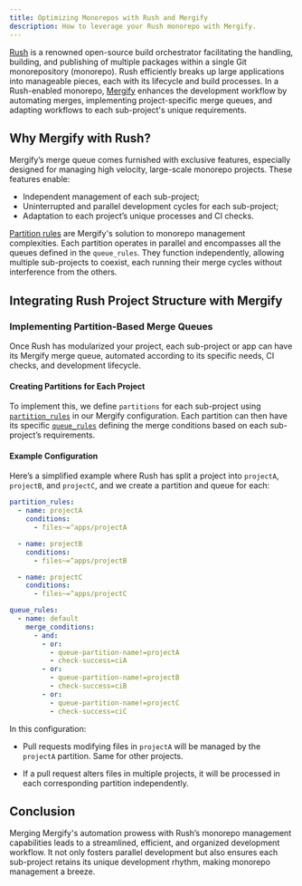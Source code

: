 ```yaml
---
title: Optimizing Monorepos with Rush and Mergify
description: How to leverage your Rush monorepo with Mergify.
---
```



<IntegrationLogo src={rushLogo} />

[Rush](https://rushjs.io/) is a renowned open-source build orchestrator
facilitating the handling, building, and publishing of multiple packages within
a single Git monorepository (monorepo). Rush efficiently breaks up large
applications into manageable pieces, each with its lifecycle and build
processes. In a Rush-enabled monorepo, [Mergify](https://mergify.com/) enhances
the development workflow by automating merges, implementing project-specific
merge queues, and adapting workflows to each sub-project's unique requirements.

## Why Mergify with Rush?

Mergify’s merge queue comes furnished with exclusive features, especially
designed for managing high velocity, large-scale monorepo projects. These
features enable:

- Independent management of each sub-project;
- Uninterrupted and parallel development cycles for each sub-project;
- Adaptation to each project’s unique processes and CI checks.

[Partition rules](/merge-queue/partitions) are Mergify's solution to monorepo
management complexities. Each partition operates in parallel and encompasses
all the queues defined in the `queue_rules`. They function independently,
allowing multiple sub-projects to coexist, each running their merge cycles
without interference from the others.

## Integrating Rush Project Structure with Mergify

### Implementing Partition-Based Merge Queues

Once Rush has modularized your project, each sub-project or app can have its
Mergify merge queue, automated according to its specific needs, CI checks, and
development lifecycle.

#### Creating Partitions for Each Project

To implement this, we define `partitions` for each sub-project using
[`partition_rules`](merge-queue/partitions/) in our Mergify configuration. Each
partition can then have its specific [`queue_rules`](/merge-queue/setup)
defining the merge conditions based on each sub-project’s requirements.

#### Example Configuration

Here’s a simplified example where Rush has split a project into `projectA`,
`projectB`, and `projectC`, and we create a partition and queue for each:

```yaml
partition_rules:
  - name: projectA
    conditions:
      - files~=^apps/projectA

  - name: projectB
    conditions:
      - files~=^apps/projectB

  - name: projectC
    conditions:
      - files~=^apps/projectC

queue_rules:
  - name: default
    merge_conditions:
      - and:
        - or:
          - queue-partition-name!=projectA
          - check-success=ciA
        - or:
          - queue-partition-name!=projectB
          - check-success=ciB
        - or:
          - queue-partition-name!=projectC
          - check-success=ciC
```

In this configuration:

- Pull requests modifying files in `projectA` will be managed by the `projectA`
  partition. Same for other projects.

- If a pull request alters files in multiple projects, it will be processed in
  each corresponding partition independently.

## Conclusion

Merging Mergify's automation prowess with Rush’s monorepo management
capabilities leads to a streamlined, efficient, and organized development
workflow. It not only fosters parallel development but also ensures each
sub-project retains its unique development rhythm, making monorepo management a
breeze.
